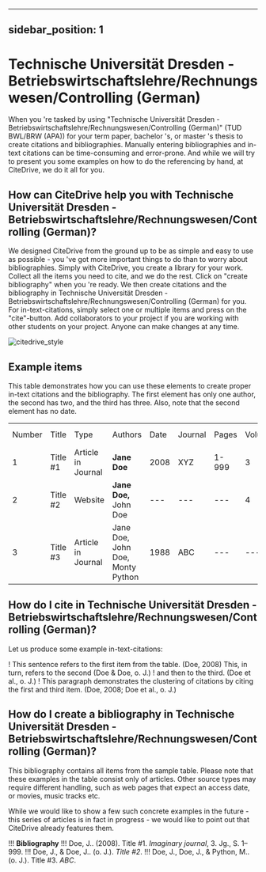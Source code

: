 
---
sidebar_position: 1
---

# Technische Universität Dresden - Betriebswirtschaftslehre/Rechnungswesen/Controlling (German)

When you 're tasked by using "Technische Universität Dresden - Betriebswirtschaftslehre/Rechnungswesen/Controlling (German)" (TUD BWL/BRW (APA)) for your term paper, bachelor 's, or master 's thesis to create citations and bibliographies.
Manually entering bibliographies and in-text citations can be time-consuming and error-prone. And while we will try to present you some examples on how to do the referencing by hand, at CiteDrive, we do it all for you.

<!---
## About  Technische Universität Dresden - Betriebswirtschaftslehre/Rechnungswesen/Controlling (German)

* Title: Technische Universität Dresden - Betriebswirtschaftslehre/Rechnungswesen/Controlling (German)
* Short Title (Id): TUD BWL/BRW (APA))
* Authors: Technische Universität Dresden - Betriebswirtschaftslehre/Rechnungswesen/Controlling (German)
* Download: Technische Universität Dresden - Betriebswirtschaftslehre/Rechnungswesen/Controlling (German)
 --->

## How can CiteDrive help you with Technische Universität Dresden - Betriebswirtschaftslehre/Rechnungswesen/Controlling (German)?

We designed CiteDrive from the ground up to be as simple and easy to use as possible - you 've got more important things to do than to worry about bibliographies. Simply with CiteDrive, you create a library for your work. Collect all the items you need to cite, and we do the rest. Click on "create bibliography" when you 're ready. We then create citations and the bibliography in Technische Universität Dresden - Betriebswirtschaftslehre/Rechnungswesen/Controlling (German) for you. For in-text-citations, simply select one or multiple items and press on the "cite"-button. Add collaborators to your project if you are working with other students on your project. Anyone can make changes at any time.


![citedrive_style](images/technische-universitat-dresden--betriebswirtschaftslehrerechnungswesencontrolling-german.svg "Choose Technische Universität Dresden - Betriebswirtschaftslehre/Rechnungswesen/Controlling (German) in the CiteDrive App")


## Example items

This table demonstrates how you can use these elements to create proper in-text citations and the bibliography. The first element has only one author, the second has two, and the third has three. Also, note that the second element has no date.


<table>
  <tr>
   <td>Number
   </td>
   <td>Title
   </td>
   <td>Type
   </td>
   <td>Authors
   </td>
   <td>Date
   </td>
   <td>Journal
   </td>
   <td>Pages
   </td>
   <td>Volume
   </td>
   <td>Issue
   </td>
   <td>Access Date
   </td>
  </tr>
  <tr>
   <td>1
   </td>
   <td>Title #1
   </td>
   <td>Article in Journal
   </td>
   <td><strong>Jane Doe</strong>
   </td>
   <td>2008
   </td>
   <td>XYZ
   </td>
   <td>1-999
   </td>
   <td>3
   </td>
   <td>2
   </td>
   <td>--
   </td>
  </tr>
  <tr>
   <td>
2
   </td>
   <td>Title #2
   </td>
   <td>Website
   </td>
   <td><strong>Jane Doe, </strong>John Doe
   </td>
   <td>---
   </td>
   <td>---
   </td>
   <td>---
   </td>
   <td>4
   </td>
   <td>---
   </td>
   <td>2020-05-01
   </td>
  </tr>
  <tr>
   <td>3
   </td>
   <td>Title #3
   </td>
   <td>Article in Journal
   </td>
   <td>Jane Doe, John Doe, Monty Python
   </td>
   <td>1988
   </td>
   <td>ABC
   </td>
   <td>---
   </td>
   <td>---
   </td>
   <td>16
   </td>
   <td>---
   </td>
  </tr>
</table>



## How do I cite in  Technische Universität Dresden - Betriebswirtschaftslehre/Rechnungswesen/Controlling (German)?

Let us produce some example in-text-citations:

! This sentence refers to the first item from the table. (Doe, 2008) This, in turn, refers to the second (Doe &amp; Doe, o. J.)
! and then to the third.  (Doe et al., o. J.)
! This paragraph demonstrates the clustering of citations by citing the first and third item. (Doe, 2008; Doe et al., o. J.)



## How do I create a bibliography in Technische Universität Dresden - Betriebswirtschaftslehre/Rechnungswesen/Controlling (German)?

This bibliography contains all items from the sample table. Please note that these examples in the table consist only of articles. Other source types may require different handling, such as web pages that expect an access date, or movies, music tracks etc.

While we would like to show a few such concrete examples in the future - this series of articles is in fact in progress - we would like to point out that CiteDrive already features them.


!!! **Bibliography**
!!! Doe, J.. (2008). Title #1. <i>Imaginary journal</i>, 3. Jg., S. 1–999.
!!! Doe, J., &amp; Doe, J.. (o. J.). <i>Title #2</i>.
!!! Doe, J., Doe, J., &amp; Python, M.. (o. J.). Title #3. <i>ABC</i>.


```
        